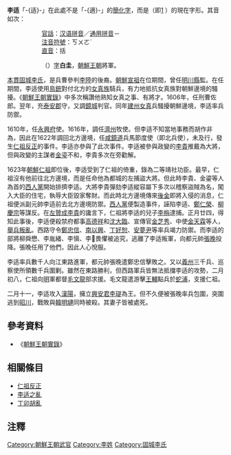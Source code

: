 {{noteTA
|T=zh-hans:李适 (朝鲜); zh-hant:李适 (朝鮮);
|1=zh-hans:李适; zh-hant:李适;
|2=zh-hans:李适之乱; zh-hant:李适之亂;
}}
{{Infobox Korean name
|hangul=이괄
|hanja=李适
|rr=Yi Gwal
|mr=Yi Kwal 
}}
'''李适'''<ref>「-{适}-」在此處不是「-{適}-」的[[簡化字|簡化字]]，而是{{僻字|𨓈|辶＋（氏＋口）}}（即[http://www.unicode.org/cgi-bin/refglyph?24-284C8] {{Wayback|url=http://www.unicode.org/cgi-bin/refglyph?24-284C8 |date=20201218184523 }}）的現在字形。其音如次：
::[[官話|官話]]：[[汉语拼音|汉语拼音]]／[[通用拼音|通用拼音]]－{{lang|la|Kuò}}
::[[注音符號|注音符號]]：ㄎㄨㄛˋ
::[[直音|直音]]：括</ref>（{{bd|1587年||1624年||catIdx=L李}}）[[字|字]]'''白圭'''，[[朝鮮王朝|朝鮮王朝]]將軍。

[[本貫|本貫]][[固城李氏|固城李氏]]，是兵曹參判[[李陸|李陸]]的後裔。[[朝鮮宣祖|朝鮮宣祖]]在位期間，曾任[[明川縣|明川縣]]監。在任期間，李适使用[[鳥銃|鳥銃]]對付北方的[[女真族|女真族]]騎兵，有力地抵抗女真族對朝鮮邊境的騷擾。《[[朝鮮王朝實錄|朝鮮王朝實錄]]》中多次稱讚他熟知女真之事、有將才。1606年，任刑曹佐郎。翌年，充[[泰安郡|泰安郡]]守，又調[[鏡城|鏡城]]判官。同年[[建州女真|建州女真]]兵騷擾朝鮮邊境，李适率兵防禦。

1610年，任[[永興府|永興府]]使。1616年，調任[[濟州|濟州]]牧使。但李适不知當地事務而胡作非為，因此在1622年調回北方邊境，任[[咸鏡道|咸鏡道]]兵馬節度使（即北兵使），未及行，發生[[仁祖反正|仁祖反正]]的事件。李适亦參與了此次事件。李适被參與政變的[[李貴|李貴]]推戴為大將，但與政變的主謀者[[金瑬|金瑬]]不和，李貴多次在旁勸解。

1623年[[朝鮮仁祖|朝鮮仁祖]]即位後，李适受到了仁祖的倚重，錄為二等靖社功臣。最早，仁祖沒有他前往北方邊境，而是任命他為都城的左捕盜大將。但此時李貴、金鎏等人為首的[[西人黨|西人黨]]開始排擠李适。大將李貴彈劾李适縱容屬下多次以稽察盜賊為名，闖入大臣的住宅，執辱大臣毀家奪財。而此時北方邊境傳來[[後金|後金]]即將入侵的消息，仁祖便派副元帥李适前去北方邊境防禦。[[西人黨|西人黨]]便製造事件，誣陷李适、[[鄭仁榮|鄭仁榮]]、[[柳慶宗|柳慶宗]]等謀反。在[[左贊成|左贊成]][[李貴|李貴]]的讒言下，仁祖將李适的兒子[[李栴|李栴]]逮捕。正月廿四，得知此事後，李适便殺禁府都事[[高德祥|高德祥]]和[[沈大臨|沈大臨]]、宣傳官[[金芝秀|金芝秀]]、中使[[金天霖|金天霖]]等人，[[李适之亂|舉兵叛亂]]。西路守令[[鄭忠信|鄭忠信]]、[[南以興|南以興]]、[[丁好恕|丁好恕]]、[[安夢尹|安夢尹]]等率兵竭力防禦。而李适的部將柳舜懋、李胤緒、李愼、李𤣯畏懼被追究，逃離了李适叛軍，向都元帥[[張晚|張晚]]投降。張晚任用了他們，因此人心悅服。

李适率兵數千人向江東路進軍，都元帥張晚遣鄭忠信擊敗之。又以[[義州|義州]]三千兵、巡察使所領數千兵圍剿。雖然在東路勝利，但西路軍兵皆無法抵擋李适的攻勢，二月初八，仁祖向[[明|明]]軍都督[[毛文龍|毛文龍]]部求援。毛文龍遣游擊[[王輔|王輔]]點兵於[[蛇浦|蛇浦]]，支援仁祖。

二月十一，李适攻入[[漢城|漢陽]]，擁立[[李瑅|興安君李瑅]]為王。但不久便被張晚率兵包圍，突圍逃到[[昭川|昭川]]，戰敗與[[韓明璉|韓明璉]]同時被殺。其妻子皆被處死。

==參考資料==
*《[[朝鮮王朝實錄|朝鮮王朝實錄]]》

==相關條目==
*[[仁祖反正|仁祖反正]]
*[[李适之亂|李适之亂]]
*[[丁卯胡亂|丁卯胡亂]]
==注釋==
{{reflist}}

[[Category:朝鮮王朝武官|Category:朝鮮王朝武官]]
[[Category:李姓|Category:李姓]]
[[Category:固城李氏|Category:固城李氏]]